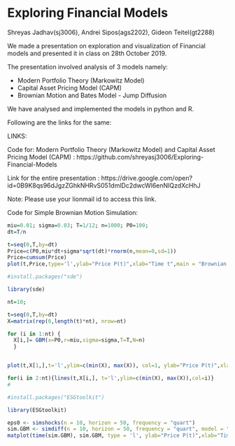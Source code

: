 # Exploring Financial Models

Shreyas Jadhav(sj3006), Andrei Sipos(ags2202), Gideon Teitel(gt2288)


We made a presentation on exploration and visualization of Financial models and presented it in class on 28th October 2019. 

The presentation involved analysis of 3 models namely:

* Modern Portfolio Theory (Markowitz Model)
* Capital Asset Pricing Model (CAPM)
* Brownian Motion and Bates Model - Jump Diffusion

We have analysed and implemented the models in python and R.  

Following are the links for the same:

LINKS: 

Code for: Modern Portfolio Theory (Markowitz Model) and Capital Asset Pricing Model (CAPM) : https://github.com/shreyasj3006/Exploring-Financial-Models

Link for the entire presentation :
https://drive.google.com/open?id=0B9K8qs96dJgzZGhkNHRvS051dmlDc2dwcWl6enNIQzdXcHhJ

Note: Please use your lionmail id to access this link.


Code for Simple Brownian Motion Simulation:

```r
miu=0.01; sigma=0.03; T=1/12; n=1000; P0=100;
dt=T/n

t=seq(0,T,by=dt)
Price=c(P0,miu*dt+sigma*sqrt(dt)*rnorm(n,mean=0,sd=1))
Price=cumsum(Price)
plot(t,Price,type='l',ylab="Price P(t)",xlab="Time t",main = "Brownian Motion")
```


```r
#install.packages("sde")

library(sde)

nt=10; 

t=seq(0,T,by=dt)
X=matrix(rep(0,length(t)*nt), nrow=nt)

for (i in 1:nt) {
  X[i,]= GBM(x=P0,r=miu,sigma=sigma,T=T,N=n)
  }


plot(t,X[1,],t='l',ylim=c(min(X), max(X)), col=1, ylab="Price P(t)",xlab="Time t",main = "Geometric Brownian Motion")

for(i in 2:nt){lines(t,X[i,], t='l',ylim=c(min(X), max(X)),col=i)}
#
```




```r

#install.packages("ESGtoolkit")

library(ESGtoolkit)

eps0 <- simshocks(n = 10, horizon = 50, frequency = "quart")
sim.GBM <- simdiff(n = 10, horizon = 50, frequency = "quart", model = "GBM", P0, theta1 = 0.03, theta2 = 0.1, eps = eps0)
matplot(time(sim.GBM), sim.GBM, type = 'l', ylab="Price P(t)",xlab="Time t",main = "Bates Model - Jump Diffusion Simulation")
```


